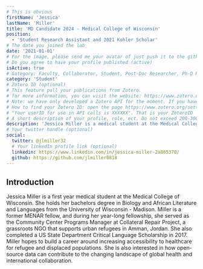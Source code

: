```yaml
---
# This is obvious
firstName: 'Jessica'
lastName: 'Miller'
title: 'MD Candidate 2024 - Medical College of Wisconsin'
position:
  - 'Student Research Assistant and 2021 Kohler Scholar'
# The date you joined the lab
date: '2021-01-01'
# For the image, please send me your avatar of just push it to the github repo under /public/images/profiles
# Do you agree to have your profile published (active)
isActive: true
# Gategory: Faculty, Collaborator, Student, Post-Doc Researcher, Ph-D Researcher
category: 'Student'
# Zotero ID (optional)
# This feature pull your publications from Zotero.
# for more information, you can visit the website: https://www.zotero.org/support/my_publications
# Note: we have only developed a Zotero API for the moment. If you have other ideas, feel free to share.
# How to find your Zotero ID: open the page https://www.zotero.org/settings/keys and you should see the sentence
# "Your userID for use in API calls is XXXXXX". That is your ZoteroID
# A short description of your profile, role, ect. Do not exceed 200-300 characters
description: 'Jessica Miller is a medical student at the Medical College of Wisconsin who is interested in a global health career. Miller has gained exposure to cultural diplomacy and international grassroots initiatives through the Critical Language Scholarship and MENAR Fellowship. Additionally, she is supported by the Dr. Elaine Kohler Summer Academy of Global Health Research as she embarks on global research in the Summer of 2021.'
# Your twitter handle (optional)
social:
  twitter: @jlmiller32
  # Your linkedIn profile link (optional)
  linkedin: https://www.linkedin.com/in/jessica-miller-2a865370/
  github: https://github.com/jlmiller0818
---
```


## Introduction

Jessica Miller is a first year medical student at the Medical College of Wisconsin. She holds her bachelors degree in Biology and African Literature and Languages from the University of Wisconsin - Madison. Miller is a former MENAR fellow, and during her year-long fellowship, she served as the Community Center Programs Manager at Collateral Repair Project, a grassroots NGO that supports urban refugees in Amman, Jordan. She also completed a US State Department Critical Language Scholarship in 2017. Miller hopes to build a career around increasing accessibility to healthcare for refugee and displaced populations. She is also interested in how open-source data can contribute to the changing landscape of global health and international collaboration.
